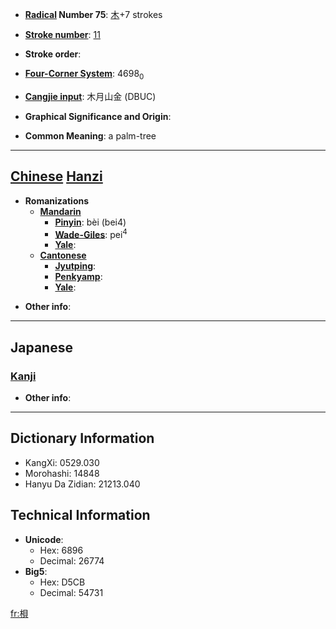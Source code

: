 * '''[[Wiktionary:Chinese radical index| Radical]] Number 75''': [[Wiktionary:Chinese radical index 木|木]]+7 strokes

* '''[[Wiktionary:Chinese total strokes index|Stroke number]]''': [[Wiktionary:Chinese total strokes index 11|11]]

* '''Stroke order''': 

* '''[[Wiktionary:Chinese four corner index|Four-Corner System]]''': 4698<sub>0</sub>

* '''[[Wiktionary:Chinese Cangjie index|Cangjie input]]''': 木月山金 (DBUC)

* '''Graphical Significance and Origin''': 

* '''Common Meaning''': a palm-tree

----

== [[Chinese]] [[Hanzi]] ==

* '''Romanizations'''
** '''[[Mandarin]]'''
*** '''[[Pinyin]]''': bèi (bei4)
*** '''[[Wade-Giles]]''': pei<sup>4</sup>
*** '''[[Yale]]''': 
** '''[[Cantonese]]'''
*** '''[[Jyutping]]''':
*** '''[[Penkyamp]]''': 
*** '''[[Yale]]''': 

* '''Other info''': 

----

==Japanese==
===[[Kanji]]===
{{kanji|on readings=[[はい]] (hai)
|kun readings=[[ばいたら]] (baitara)
}}

* '''Other info''':  

----

== Dictionary Information ==

* KangXi: 0529.030
* Morohashi: 14848
* Hanyu Da Zidian: 21213.040

== Technical Information ==

* '''Unicode''':
** Hex: 6896
** Decimal: 26774
* '''Big5''':
** Hex: D5CB
** Decimal: 54731

[[fr:梖]]